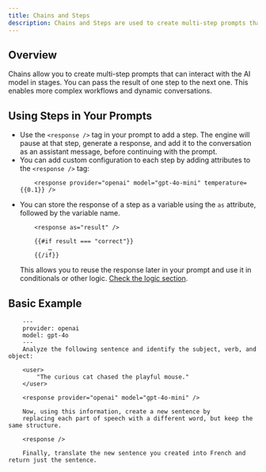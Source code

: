 ```yaml
---
title: Chains and Steps
description: Chains and Steps are used to create multi-step prompts that can interact with the AI model in stages.
---
```


## Overview
Chains allow you to create multi-step prompts that can interact with the AI model in stages. You can pass the result of one step to the next one. This enables more complex workflows and dynamic conversations.

## Using Steps in Your Prompts

- Use the `<response />` tag in your prompt to add a step. The engine will pause at that step, generate a response, and add it to the conversation as an assistant message, before continuing with the prompt.
- You can add custom configuration to each step by adding attributes to the `<response />` tag:
    ```
        <response provider="openai" model="gpt-4o-mini" temperature={{0.1}} />
    ```
- You can store the response of a step as a variable using the `as` attribute, followed by the variable name.
    ```
        <response as="result" />

        {{#if result === "correct"}}
            …
        {{/if}}
    ```
  This allows you to reuse the response later in your prompt and use it in conditionals or other logic. [Check the logic section](/guides/prompt-manager/logic).

## Basic Example

```
    ---
    provider: openai
    model: gpt-4o
    ---
    Analyze the following sentence and identify the subject, verb, and object:

    <user>
        "The curious cat chased the playful mouse."
    </user>

    <response provider="openai" model="gpt-4o-mini" />

    Now, using this information, create a new sentence by
    replacing each part of speech with a different word, but keep the same structure.

    <response />

    Finally, translate the new sentence you created into French and return just the sentence.
```
